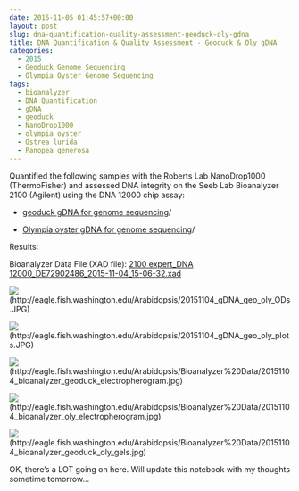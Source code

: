 ```yaml
---
date: 2015-11-05 01:45:57+00:00
layout: post
slug: dna-quantification-quality-assessment-geoduck-oly-gdna
title: DNA Quantification & Quality Assessment - Geoduck & Oly gDNA
categories:
  - 2015
  - Geoduck Genome Sequencing
  - Olympia Oyster Genome Sequencing
tags:
  - bioanalyzer
  - DNA Quantification
  - gDNA
  - geoduck
  - NanoDrop1000
  - olympia oyster
  - Ostrea lurida
  - Panopea generosa
---
```


Quantified the following samples with the Roberts Lab NanoDrop1000 (ThermoFisher) and assessed DNA integrity on the Seeb Lab Bioanalyzer 2100 (Agilent) using the DNA 12000 chip assay:




    
  * [geoduck gDNA for genome sequencing](https://robertslab.github.io/sams-notebook/posts/2015/2015-10-29-dna-isolation-geoduck-olympia-oyster-2/)/

    
  * [Olympia oyster gDNA for genome sequencing](https://robertslab.github.io/sams-notebook/posts/2015/2015-10-29-dna-isolation-geoduck-olympia-oyster-2/)/



Results:

Bioanalyzer Data File (XAD file): [2100 expert_DNA 12000_DE72902486_2015-11-04_15-06-32.xad](https://eagle.fish.washington.edu/Arabidopsis/Bioanalyzer%20Data/2100%20expert_DNA%2012000_DE72902486_2015-11-04_15-06-32.xad)

![](https://eagle.fish.washington.edu/Arabidopsis/20151104_gDNA_geo_oly_ODs.JPG)(http://eagle.fish.washington.edu/Arabidopsis/20151104_gDNA_geo_oly_ODs.JPG)

![](https://eagle.fish.washington.edu/Arabidopsis/20151104_gDNA_geo_oly_plots.JPG)(http://eagle.fish.washington.edu/Arabidopsis/20151104_gDNA_geo_oly_plots.JPG)

![](https://eagle.fish.washington.edu/Arabidopsis/Bioanalyzer%20Data/20151104_bioanalyzer_geoduck_electropherogram.jpg)(http://eagle.fish.washington.edu/Arabidopsis/Bioanalyzer%20Data/20151104_bioanalyzer_geoduck_electropherogram.jpg)

![](https://eagle.fish.washington.edu/Arabidopsis/Bioanalyzer%20Data/20151104_bioanalyzer_oly_electropherogram.jpg)(http://eagle.fish.washington.edu/Arabidopsis/Bioanalyzer%20Data/20151104_bioanalyzer_oly_electropherogram.jpg)

![](https://eagle.fish.washington.edu/Arabidopsis/Bioanalyzer%20Data/20151104_bioanalyzer_geoduck_oly_gels.jpg)(http://eagle.fish.washington.edu/Arabidopsis/Bioanalyzer%20Data/20151104_bioanalyzer_geoduck_oly_gels.jpg)



OK, there's a LOT going on here. Will update this notebook with my thoughts sometime tomorrow...


